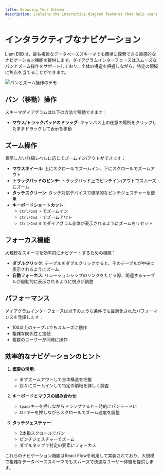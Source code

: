 ```yaml
---
title: Browsing Your Schema
description: Explains the interactive diagram features that help users drill down into their schema, including panning, zooming, filtering, and highlighting.
---
```


# インタラクティブなナビゲーション

Liam ERDは、最も複雑なデータベーススキーマでも簡単に探索できる直感的なナビゲーション機能を提供します。ダイアグラムインターフェースはスムーズなパンとズーム操作をサポートしており、全体の構造を把握しながら、特定の領域に焦点を当てることができます。

![パンとズーム操作のデモ](/images/content/docs/ui-features/browsing-your-schema/pan-and-zoom_2x.gif)

## パン（移動）操作

スキーマダイアグラムは以下の方法で移動できます：

- **マウス/トラックパッドのドラッグ**: キャンバス上の任意の場所をクリックしたままドラッグして表示を移動

## ズーム操作

表示したい詳細レベルに応じてズームイン/アウトができます：

- **マウスホイール**: 上にスクロールでズームイン、下にスクロールでズームアウト
- **トラックパッドのピンチ**: トラックパッド上でピンチイン/アウトでスムーズにズーム
- **タッチスクリーン**: タッチ対応デバイスで標準的なピンチジェスチャーを使用
- **キーボードショートカット**:
  - `Ctrl/Cmd +` でズームイン
  - `Ctrl/Cmd -` でズームアウト
  - `Ctrl/Cmd 0` でダイアグラム全体が表示されるようにズームをリセット

## フォーカス機能

大規模なスキーマを効率的にナビゲートするための機能：

- **ダブルクリック**: テーブルをダブルクリックすると、そのテーブルが中央に表示されるようにズーム
- **自動フォーカス**: リレーションシップのリンクをたどる際、関連するテーブルが自動的に表示されるように視点が調整

## パフォーマンス

ダイアグラムインターフェースは以下のような条件でも最適化されたパフォーマンスを発揮します：
- 100以上のテーブルでもスムーズに動作
- 複雑な関係性と接続
- 複数のユーザーが同時に操作

## 効率的なナビゲーションのヒント

1. **概要の活用**:
   - まずズームアウトして全体構造を把握
   - 徐々にズームインして特定の領域を詳しく調査

2. **キーボードとマウスの組み合わせ**:
   - `Space`キーを押しながらドラッグすると一時的にパンモードに
   - `Alt`キーを押しながらスクロールでズーム速度を調整

3. **タッチジェスチャー**:
   - 2本指スクロールでパン
   - ピンチジェスチャーでズーム
   - ダブルタップで特定の要素にフォーカス

これらのナビゲーション機能はReact Flowを利用して実装されており、大規模で複雑なデータベーススキーマでもスムーズで快適なユーザー体験を提供します。
